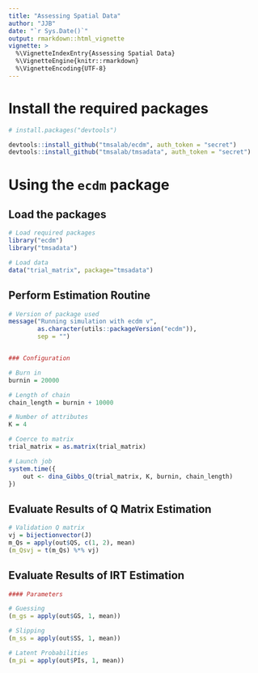 ```yaml
---
title: "Assessing Spatial Data"
author: "JJB"
date: "`r Sys.Date()`"
output: rmarkdown::html_vignette
vignette: >
  %\VignetteIndexEntry{Assessing Spatial Data}
  %\VignetteEngine{knitr::rmarkdown}
  %\VignetteEncoding{UTF-8}
---
```


# Install the required packages

```r
# install.packages("devtools")

devtools::install_github("tmsalab/ecdm", auth_token = "secret")
devtools::install_github("tmsalab/tmsadata", auth_token = "secret")
```

# Using the `ecdm` package

## Load the packages

```r
# Load required packages
library("ecdm")
library("tmsadata")

# Load data
data("trial_matrix", package="tmsadata")
```

## Perform Estimation Routine

```r
# Version of package used
message("Running simulation with ecdm v",
        as.character(utils::packageVersion("ecdm")),
        sep = "")


### Configuration

# Burn in
burnin = 20000

# Length of chain
chain_length = burnin + 10000

# Number of attributes
K = 4

# Coerce to matrix
trial_matrix = as.matrix(trial_matrix)

# Launch job
system.time({
    out <- dina_Gibbs_Q(trial_matrix, K, burnin, chain_length)
})
```

## Evaluate Results of Q Matrix Estimation

```r
# Validation Q matrix
vj = bijectionvector(J)
m_Qs = apply(out$QS, c(1, 2), mean)
(m_Qsvj = t(m_Qs) %*% vj)
```

## Evaluate Results of IRT Estimation

```r
#### Parameters

# Guessing
(m_gs = apply(out$GS, 1, mean))

# Slipping
(m_ss = apply(out$SS, 1, mean))

# Latent Probabilities
(m_pi = apply(out$PIs, 1, mean))
```

